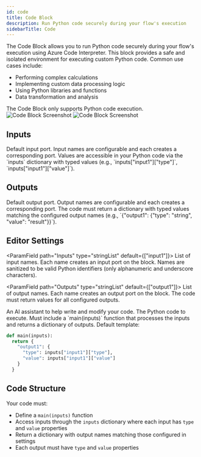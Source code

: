 ```yaml
---
id: code
title: Code Block
description: Run Python code securely during your flow's execution
sidebarTitle: Code
---
```


The Code Block allows you to run Python code securely during your flow's execution using Azure Code Interpreter. This block provides a safe and isolated environment for executing custom Python code. Common use cases include:

- Performing complex calculations
- Implementing custom data processing logic
- Using Python libraries and functions
- Data transformation and analysis

<Note>
  The Code Block only supports Python code execution.
</Note>

<Frame className="block dark:hidden">
  <img src="/block-reference/assets/code_light.png" alt="Code Block Screenshot" />
</Frame>
<Frame className="hidden dark:block">
  <img src="/block-reference/assets/code_dark.png" alt="Code Block Screenshot" />
</Frame>

## Inputs

<ParamField path="input1" type="any" required={false}>
  Default input port. Input names are configurable and each creates a corresponding port. Values are accessible in your Python code via the `inputs` dictionary with typed values (e.g., `inputs["input1"]["type"]`, `inputs["input1"]["value"]`).
</ParamField>

## Outputs 

<ResponseField name="output1" type="any">
  Default output port. Output names are configurable and each creates a corresponding port. The code must return a dictionary with typed values matching the configured output names (e.g., `{"output1": {"type": "string", "value": "result"}}`).
</ResponseField>

## Editor Settings

<ParamField path="Inputs" type="stringList" default={["input1"]}>
  List of input names. Each name creates an input port on the block. Names are sanitized to be valid Python identifiers (only alphanumeric and underscore characters).
</ParamField>

<ParamField path="Outputs" type="stringList" default={["output1"]}>
  List of output names. Each name creates an output port on the block. The code must return values for all configured outputs.
</ParamField>

<ParamField path="AI Assist" type="custom">
  An AI assistant to help write and modify your code.
</ParamField>

<ParamField path="Code" type="code" language="python">
  The Python code to execute. Must include a `main(inputs)` function that processes the inputs and returns a dictionary of outputs. Default template:

  ```python
  def main(inputs):
    return {
      "output1": {
        "type": inputs["input1"]["type"],
        "value": inputs["input1"]["value"]
      }
    }
  ```
</ParamField>

## Code Structure

Your code must:
- Define a `main(inputs)` function
- Access inputs through the `inputs` dictionary where each input has `type` and `value` properties
- Return a dictionary with output names matching those configured in settings
- Each output must have `type` and `value` properties
